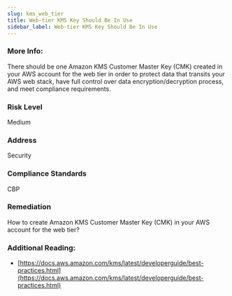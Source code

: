 ```yaml
---
slug: kms_web_tier
title: Web-tier KMS Key Should Be In Use
sidebar_label: Web-tier KMS Key Should Be In Use
---
```


### More Info:

There should be one Amazon KMS Customer Master Key (CMK) created in your AWS account for the web tier in order to protect data that transits your AWS web stack, have full control over data encryption/decryption process, and meet compliance requirements.

### Risk Level

Medium

### Address

Security

### Compliance Standards

CBP

### Remediation

How to create Amazon KMS Customer Master Key (CMK) in your AWS account for the web tier?

### Additional Reading:

- [https://docs.aws.amazon.com/kms/latest/developerguide/best-practices.html](https://docs.aws.amazon.com/kms/latest/developerguide/best-practices.html) 


